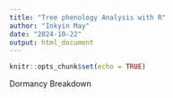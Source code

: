 ```yaml
---
title: "Tree phenology Analysis with R"
author: "Inkyin May"
date: "2024-10-22"
output: html_document
---
```


```r
knitr::opts_chunk$set(echo = TRUE)
```

Dormancy Breakdown

